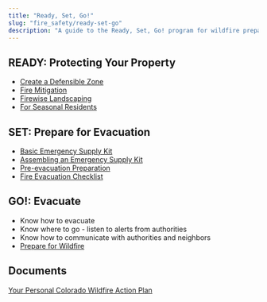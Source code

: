 ```yaml
---
title: "Ready, Set, Go!"
slug: "fire_safety/ready-set-go"
description: "A guide to the Ready, Set, Go! program for wildfire preparedness."
---
```



## READY: Protecting Your Property

- [Create a Defensible Zone](https://csfs.colostate.edu/media/sites/22/2021/04/2021_CSFS_HIZGuide_Web.pdf)
- [Fire Mitigation](https://csfs.colostate.edu/wildfire-mitigation/protect-your-home-property-from-wildfire/)
- [Firewise Landscaping](https://www.nfpa.org/-/media/Files/Firewise/Brochures-and-Guides/FirewiseGuideToLandscapeandConstruction.ashx)
- [For Seasonal Residents](https://www.iafc.org/docs/default-source/pdf/seasonal-resident-and-property-owner.pdf)

## SET: Prepare for Evacuation

- [Basic Emergency Supply Kit](https://www.ready.gov/sites/default/files/2021-02/ready_checklist.pdf)
- [Assembling an Emergency Supply Kit](https://www.readyforwildfire.org/prepare-for-wildfire/get-set/emergency-supply-kit/)
- [Pre-evacuation Preparation](https://www.readyforwildfire.org/prepare-for-wildfire/go-evacuation-guide/pre-evacuation-preparation-steps/)
- [Fire Evacuation Checklist](https://www.fs.usda.gov/Internet/FSE_DOCUMENTS/stelprdb5305121.pdf)

## GO!: Evacuate

- Know how to evacuate
- Know where to go - listen to alerts from authorities
- Know how to communicate with authorities and neighbors
- [Prepare for Wildfire](https://www.readyforwildfire.org/prepare-for-wildfire/get-set/wildfire-action-plan/)

## Documents

[Your Personal Colorado Wildfire Action Plan](https://uploads1.squarespace.com/uploads/5ea64a6b9614427b0ff93e6d/t/5ebabf24fe32d81b7ca8d550/1589297053102/Colorado-Ready-Set-Go-Wildfire-Action-Plan.pdf)

<FileHistory file="src/content/docs/fire_safety/ready-set-go.mdx" />